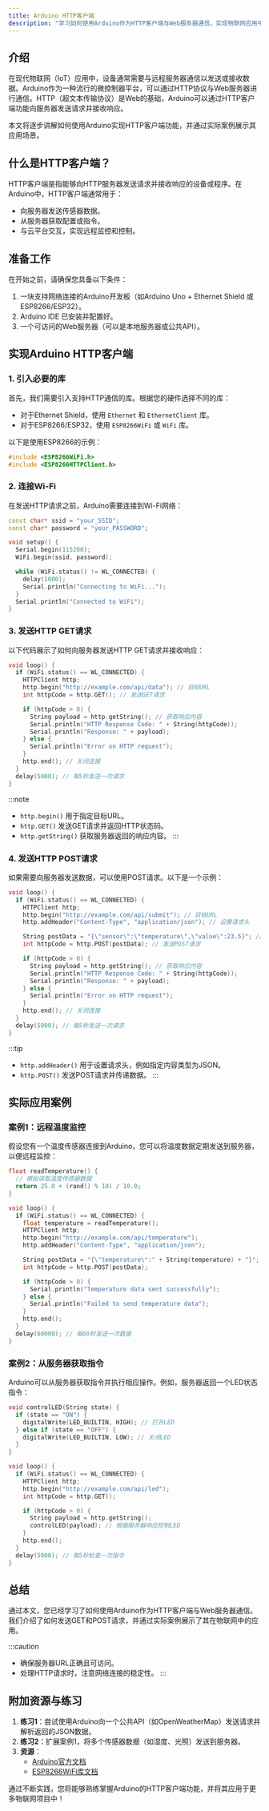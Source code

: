 ```yaml
---
title: Arduino HTTP客户端
description: "学习如何使用Arduino作为HTTP客户端与Web服务器通信，实现物联网应用中的数据传输和交互。"
---
```


## 介绍

在现代物联网（IoT）应用中，设备通常需要与远程服务器通信以发送或接收数据。Arduino作为一种流行的微控制器平台，可以通过HTTP协议与Web服务器进行通信。HTTP（超文本传输协议）是Web的基础，Arduino可以通过HTTP客户端功能向服务器发送请求并接收响应。

本文将逐步讲解如何使用Arduino实现HTTP客户端功能，并通过实际案例展示其应用场景。

## 什么是HTTP客户端？

HTTP客户端是指能够向HTTP服务器发送请求并接收响应的设备或程序。在Arduino中，HTTP客户端通常用于：
- 向服务器发送传感器数据。
- 从服务器获取配置或指令。
- 与云平台交互，实现远程监控和控制。

## 准备工作

在开始之前，请确保您具备以下条件：
1. 一块支持网络连接的Arduino开发板（如Arduino Uno + Ethernet Shield 或 ESP8266/ESP32）。
2. Arduino IDE 已安装并配置好。
3. 一个可访问的Web服务器（可以是本地服务器或公共API）。

## 实现Arduino HTTP客户端

### 1. 引入必要的库

首先，我们需要引入支持HTTP通信的库。根据您的硬件选择不同的库：
- 对于Ethernet Shield，使用 `Ethernet` 和 `EthernetClient` 库。
- 对于ESP8266/ESP32，使用 `ESP8266WiFi` 或 `WiFi` 库。

以下是使用ESP8266的示例：

```cpp
#include <ESP8266WiFi.h>
#include <ESP8266HTTPClient.h>
```

### 2. 连接Wi-Fi

在发送HTTP请求之前，Arduino需要连接到Wi-Fi网络：

```cpp
const char* ssid = "your_SSID";
const char* password = "your_PASSWORD";

void setup() {
  Serial.begin(115200);
  WiFi.begin(ssid, password);

  while (WiFi.status() != WL_CONNECTED) {
    delay(1000);
    Serial.println("Connecting to WiFi...");
  }
  Serial.println("Connected to WiFi");
}
```

### 3. 发送HTTP GET请求

以下代码展示了如何向服务器发送HTTP GET请求并接收响应：

```cpp
void loop() {
  if (WiFi.status() == WL_CONNECTED) {
    HTTPClient http;
    http.begin("http://example.com/api/data"); // 目标URL
    int httpCode = http.GET(); // 发送GET请求

    if (httpCode > 0) {
      String payload = http.getString(); // 获取响应内容
      Serial.println("HTTP Response Code: " + String(httpCode));
      Serial.println("Response: " + payload);
    } else {
      Serial.println("Error on HTTP request");
    }
    http.end(); // 关闭连接
  }
  delay(5000); // 每5秒发送一次请求
}
```

:::note
- `http.begin()` 用于指定目标URL。
- `http.GET()` 发送GET请求并返回HTTP状态码。
- `http.getString()` 获取服务器返回的响应内容。
:::

### 4. 发送HTTP POST请求

如果需要向服务器发送数据，可以使用POST请求。以下是一个示例：

```cpp
void loop() {
  if (WiFi.status() == WL_CONNECTED) {
    HTTPClient http;
    http.begin("http://example.com/api/submit"); // 目标URL
    http.addHeader("Content-Type", "application/json"); // 设置请求头

    String postData = "{\"sensor\":\"temperature\",\"value\":23.5}"; // JSON格式的数据
    int httpCode = http.POST(postData); // 发送POST请求

    if (httpCode > 0) {
      String payload = http.getString(); // 获取响应内容
      Serial.println("HTTP Response Code: " + String(httpCode));
      Serial.println("Response: " + payload);
    } else {
      Serial.println("Error on HTTP request");
    }
    http.end(); // 关闭连接
  }
  delay(5000); // 每5秒发送一次请求
}
```

:::tip
- `http.addHeader()` 用于设置请求头，例如指定内容类型为JSON。
- `http.POST()` 发送POST请求并传递数据。
:::

## 实际应用案例

### 案例1：远程温度监控

假设您有一个温度传感器连接到Arduino，您可以将温度数据定期发送到服务器，以便远程监控：

```cpp
float readTemperature() {
  // 模拟读取温度传感器数据
  return 25.0 + (rand() % 10) / 10.0;
}

void loop() {
  if (WiFi.status() == WL_CONNECTED) {
    float temperature = readTemperature();
    HTTPClient http;
    http.begin("http://example.com/api/temperature");
    http.addHeader("Content-Type", "application/json");

    String postData = "{\"temperature\":" + String(temperature) + "}";
    int httpCode = http.POST(postData);

    if (httpCode > 0) {
      Serial.println("Temperature data sent successfully");
    } else {
      Serial.println("Failed to send temperature data");
    }
    http.end();
  }
  delay(60000); // 每60秒发送一次数据
}
```

### 案例2：从服务器获取指令

Arduino可以从服务器获取指令并执行相应操作。例如，服务器返回一个LED状态指令：

```cpp
void controlLED(String state) {
  if (state == "ON") {
    digitalWrite(LED_BUILTIN, HIGH); // 打开LED
  } else if (state == "OFF") {
    digitalWrite(LED_BUILTIN, LOW); // 关闭LED
  }
}

void loop() {
  if (WiFi.status() == WL_CONNECTED) {
    HTTPClient http;
    http.begin("http://example.com/api/led");
    int httpCode = http.GET();

    if (httpCode > 0) {
      String payload = http.getString();
      controlLED(payload); // 根据服务器响应控制LED
    }
    http.end();
  }
  delay(5000); // 每5秒检查一次指令
}
```

## 总结

通过本文，您已经学习了如何使用Arduino作为HTTP客户端与Web服务器通信。我们介绍了如何发送GET和POST请求，并通过实际案例展示了其在物联网中的应用。

:::caution
- 确保服务器URL正确且可访问。
- 处理HTTP请求时，注意网络连接的稳定性。
:::

## 附加资源与练习

1. **练习1**：尝试使用Arduino向一个公共API（如OpenWeatherMap）发送请求并解析返回的JSON数据。
2. **练习2**：扩展案例1，将多个传感器数据（如湿度、光照）发送到服务器。
3. **资源**：
   - [Arduino官方文档](https://www.arduino.cc/)
   - [ESP8266WiFi库文档](https://arduino-esp8266.readthedocs.io/)

通过不断实践，您将能够熟练掌握Arduino的HTTP客户端功能，并将其应用于更多物联网项目中！